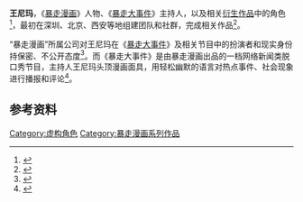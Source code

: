 {{update|time=2019-09-07T08:19:55+00:00}}
{{Expand|time=2018-03-09}}

'''王尼玛'''，《[[暴走漫画|暴走漫画]]》人物、《[[暴走大事件|暴走大事件]]》主持人，以及相关[[衍生作品|衍生作品]]中的角色<ref>{{Cite news|url=http://www.wanfangdata.com.cn/details/detail.do?_type=perio&id=ktnw-gzb201312012|title=王尼玛：一个文艺怪咖和他的“暴走漫画”|author=王师境|date=2014-01-13|work=课堂内外（高中版）|accessdate=2018-03-04|archive-date=2018-03-04|archive-url=https://web.archive.org/web/20180304232846/http://www.wanfangdata.com.cn/details/detail.do?_type=perio&id=ktnw-gzb201312012|dead-url=no}}</ref>，最初在深圳、北京、西安等地组建团队和社群，完成相关作品<ref>{{Cite book|title=新内容创业 我这样打造爆款IP|last=南立新|first=|publisher=北京：机械工业出版社|year=2016.05|isbn=978-7-111-53706-9|location=|pages=14-15}}</ref>。

“暴走漫画”所属公司对王尼玛在《[[暴走大事件|暴走大事件]]》及相关节目中的扮演者和现实身份持保密、不公开态度<ref>{{Cite web|url=http://newspaper.jfdaily.com/xwcb/html/2012-11/09/content_916109.htm|title=用暴走漫画 赢销量却引侵权争议 B18－互动－新闻晨报|accessdate=2018-03-04|work=newspaper.jfdaily.com|archive-url=https://web.archive.org/web/20170211075353/http://newspaper.jfdaily.com/xwcb/html/2012-11/09/content_916109.htm|archive-date=2017-02-11|dead-url=yes}}</ref>。而《暴走大事件》是由暴走漫画出品的一档网络新闻类脱口秀节目，主持人王尼玛头顶漫画面具，用轻松幽默的语言对热点事件、社会现象进行播报和评论<ref>{{Cite book|title=年度音视频经典案例选粹 2015年|last=谢毅主编；王玉玮副主编|first=|publisher=广州：暨南大学出版社|year=2015.12|isbn=978-7-5668-1663-4|location=|pages=31}}</ref>。
<!-- 华裔英国人；任剑；胡任斯； -->

==参考资料==
{{reflist}}

{{stub}}
[[Category:虚构角色|Category:虚构角色]]
[[Category:暴走漫画系列作品|Category:暴走漫画系列作品]]